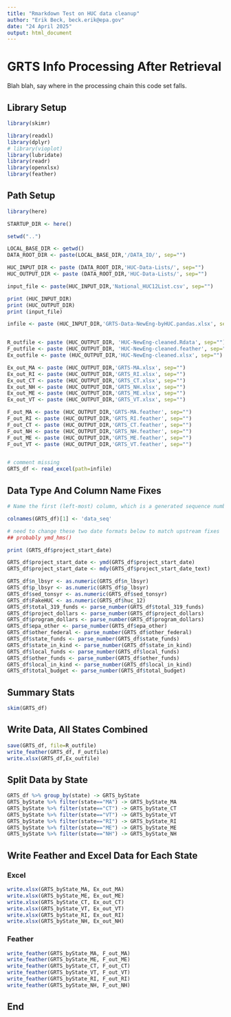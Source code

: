 ```yaml
---
title: "Rmarkdown Test on HUC data cleanup"
author: "Erik Beck, beck.erik@epa.gov"
date: "24 April 2025"
output: html_document
---
```

[comment]: # (Testing this comment)


# GRTS Info Processing After Retrieval #

Blah blah, say where in the processing chain this code set falls.


## Library Setup ##

```r
library(skimr)

library(readxl)
library(dplyr)
# library(vioplot)
library(lubridate)
library(readr)
library(openxlsx)
library(feather)
```

## Path Setup ##

```r
library(here)

STARTUP_DIR <- here()

setwd("..")

LOCAL_BASE_DIR <- getwd()
DATA_ROOT_DIR <- paste(LOCAL_BASE_DIR,'/DATA_IO/', sep="")

HUC_INPUT_DIR <- paste (DATA_ROOT_DIR,'HUC-Data-Lists/', sep="")
HUC_OUTPUT_DIR <- paste (DATA_ROOT_DIR,'HUC-Data-Lists/', sep="")

input_file <- paste(HUC_INPUT_DIR,'National_HUC12List.csv', sep="")

print (HUC_INPUT_DIR)
print (HUC_OUTPUT_DIR)
print (input_file)

infile <- paste (HUC_INPUT_DIR,'GRTS-Data-NewEng-byHUC.pandas.xlsx', sep="")


R_outfile <- paste (HUC_OUTPUT_DIR, 'HUC-NewEng-cleaned.Rdata', sep="")
F_outfile <- paste (HUC_OUTPUT_DIR, 'HUC-NewEng-cleaned.feather', sep="")
Ex_outfile <- paste (HUC_OUTPUT_DIR,'HUC-NewEng-cleaned.xlsx', sep="")

Ex_out_MA <- paste (HUC_OUTPUT_DIR,'GRTS-MA.xlsx', sep="")
Ex_out_RI <- paste (HUC_OUTPUT_DIR,'GRTS_RI.xlsx', sep="")
Ex_out_CT <- paste (HUC_OUTPUT_DIR,'GRTS_CT.xlsx', sep="")
Ex_out_NH <- paste (HUC_OUTPUT_DIR,'GRTS_NH.xlsx', sep="")
Ex_out_ME <- paste (HUC_OUTPUT_DIR,'GRTS_ME.xlsx', sep="")
Ex_out_VT <- paste (HUC_OUTPUT_DIR,'GRTS_VT.xlsx', sep="")

F_out_MA <- paste (HUC_OUTPUT_DIR,'GRTS-MA.feather', sep="")
F_out_RI <- paste (HUC_OUTPUT_DIR,'GRTS_RI.feather', sep="")
F_out_CT <- paste (HUC_OUTPUT_DIR,'GRTS_CT.feather', sep="")
F_out_NH <- paste (HUC_OUTPUT_DIR,'GRTS_NH.feather', sep="")
F_out_ME <- paste (HUC_OUTPUT_DIR,'GRTS_ME.feather', sep="")
F_out_VT <- paste (HUC_OUTPUT_DIR,'GRTS_VT.feather', sep="")


# comment missing
GRTS_df <- read_excel(path=infile)
```

## Data Type And Column Name Fixes ##

```r
# Name the first (left-most) column, which is a generated sequence number

colnames(GRTS_df)[1] <- 'data_seq'

# need to change these two date formats below to match upstream fixes
## probably ymd_hms()

print (GRTS_df$project_start_date)

GRTS_df$project_start_date <- ymd(GRTS_df$project_start_date)
GRTS_df$project_start_date <- mdy(GRTS_df$project_start_date_text)

GRTS_df$n_lbsyr <- as.numeric(GRTS_df$n_lbsyr)
GRTS_df$p_lbsyr <- as.numeric(GRTS_df$p_lbsyr)
GRTS_df$sed_tonsyr <- as.numeric(GRTS_df$sed_tonsyr)
GRTS_df$FakeHUC <- as.numeric(GRTS_df$huc_12)
GRTS_df$total_319_funds <- parse_number(GRTS_df$total_319_funds)
GRTS_df$project_dollars <- parse_number(GRTS_df$project_dollars)
GRTS_df$program_dollars <- parse_number(GRTS_df$program_dollars)
GRTS_df$epa_other <- parse_number(GRTS_df$epa_other)
GRTS_df$other_federal <- parse_number(GRTS_df$other_federal)
GRTS_df$state_funds <- parse_number(GRTS_df$state_funds)
GRTS_df$state_in_kind <- parse_number(GRTS_df$state_in_kind)
GRTS_df$local_funds <- parse_number(GRTS_df$local_funds)
GRTS_df$other_funds <- parse_number(GRTS_df$other_funds)
GRTS_df$local_in_kind <- parse_number(GRTS_df$local_in_kind)
GRTS_df$total_budget <- parse_number(GRTS_df$total_budget)
```


## Summary Stats ##
```r
skim(GRTS_df)
```
## Write Data, All States Combined ##
```r
save(GRTS_df, file=R_outfile)
write_feather(GRTS_df, F_outfile)
write.xlsx(GRTS_df,Ex_outfile)
```
## Split Data by State ##

```r
GRTS_df %>% group_by(state) -> GRTS_byState
GRTS_byState %>% filter(state=="MA") -> GRTS_byState_MA
GRTS_byState %>% filter(state=="CT") -> GRTS_byState_CT
GRTS_byState %>% filter(state=="VT") -> GRTS_byState_VT
GRTS_byState %>% filter(state=="RI") -> GRTS_byState_RI
GRTS_byState %>% filter(state=="ME") -> GRTS_byState_ME
GRTS_byState %>% filter(state=="NH") -> GRTS_byState_NH
```

## Write Feather and Excel Data for Each State ##

### Excel ###
```r
write.xlsx(GRTS_byState_MA, Ex_out_MA)
write.xlsx(GRTS_byState_ME, Ex_out_ME)
write.xlsx(GRTS_byState_CT, Ex_out_CT)
write.xlsx(GRTS_byState_VT, Ex_out_VT)
write.xlsx(GRTS_byState_RI, Ex_out_RI)
write.xlsx(GRTS_byState_NH, Ex_out_NH)
```

### Feather ###
```r
write_feather(GRTS_byState_MA, F_out_MA)
write_feather(GRTS_byState_ME, F_out_ME)
write_feather(GRTS_byState_CT, F_out_CT)
write_feather(GRTS_byState_VT, F_out_VT)
write_feather(GRTS_byState_RI, F_out_RI)
write_feather(GRTS_byState_NH, F_out_NH)
```


## End ##

```r

```


